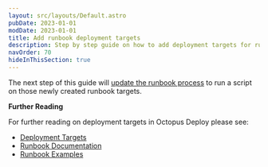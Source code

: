 ```yaml
---
layout: src/layouts/Default.astro
pubDate: 2023-01-01
modDate: 2023-01-01
title: Add runbook deployment targets
description: Step by step guide on how to add deployment targets for runbooks in Octopus Deploy.
navOrder: 70
hideInThisSection: true
---
```


<AddDeploymentTargets />

The next step of this guide will [update the runbook process](/docs/getting-started/first-runbook-run/define-the-runbook-process-for-targets) to run a script on those newly created runbook targets.  

**Further Reading**

For further reading on deployment targets in Octopus Deploy please see:

- [Deployment Targets](/docs/infrastructure/deployment-targets)
- [Runbook Documentation](/docs/runbooks)
- [Runbook Examples](/docs/runbooks/runbook-examples)
